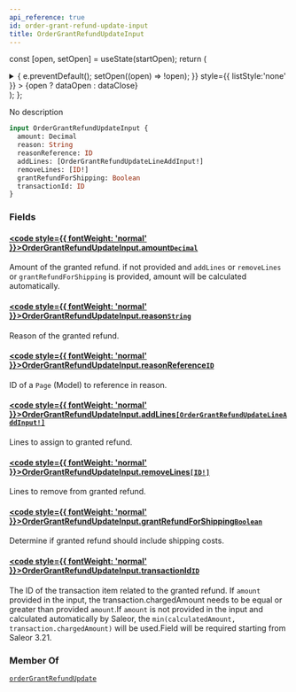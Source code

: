 ```yaml
---
api_reference: true
id: order-grant-refund-update-input
title: OrderGrantRefundUpdateInput
---
```






const [open, setOpen] = useState(startOpen);
return (
<details {...(open ? { open: true } : {})} className="details" style={{ border:'none', boxShadow:'none', background:'var(--ifm-background-color)' }}>
<summary
onClick={(e) => {
e.preventDefault();
setOpen((open) => !open);
}}
style={{ listStyle:'none' }} >
{open ? dataOpen : dataClose}
</summary>
{open && children}
</details>
);
};

No description

```graphql
input OrderGrantRefundUpdateInput {
  amount: Decimal
  reason: String
  reasonReference: ID
  addLines: [OrderGrantRefundUpdateLineAddInput!]
  removeLines: [ID!]
  grantRefundForShipping: Boolean
  transactionId: ID
}
```

### Fields

#### [<code style={{ fontWeight: 'normal' }}>OrderGrantRefundUpdateInput.<b>amount</b></code>](#)<Bullet />[`Decimal`](../../../api-reference/miscellaneous/scalars/decimal.mdx) <Badge class="badge badge--secondary" text="scalar"/> <Badge class="badge badge--secondary" text="miscellaneous"/>

Amount of the granted refund. if not provided and `addLines` or `removeLines` or `grantRefundForShipping` is provided, amount will be calculated automatically.

#### [<code style={{ fontWeight: 'normal' }}>OrderGrantRefundUpdateInput.<b>reason</b></code>](#)<Bullet />[`String`](../../../api-reference/miscellaneous/scalars/string.mdx) <Badge class="badge badge--secondary" text="scalar"/> <Badge class="badge badge--secondary" text="miscellaneous"/>

Reason of the granted refund.

#### [<code style={{ fontWeight: 'normal' }}>OrderGrantRefundUpdateInput.<b>reasonReference</b></code>](#)<Bullet />[`ID`](../../../api-reference/miscellaneous/scalars/id.mdx) <Badge class="badge badge--secondary" text="scalar"/> <Badge class="badge badge--secondary" text="miscellaneous"/>

ID of a `Page` (Model) to reference in reason.


<Badge text="Added in Saleor 3.22" class="badge badge--secondary margin-bottom--sm" />


#### [<code style={{ fontWeight: 'normal' }}>OrderGrantRefundUpdateInput.<b>addLines</b></code>](#)<Bullet />[`[OrderGrantRefundUpdateLineAddInput!]`](../../../api-reference/orders/inputs/order-grant-refund-update-line-add-input.mdx) <Badge class="badge badge--secondary" text="list"/> <Badge class="badge badge--secondary" text="input"/> <Badge class="badge badge--secondary" text="orders"/>

Lines to assign to granted refund.

#### [<code style={{ fontWeight: 'normal' }}>OrderGrantRefundUpdateInput.<b>removeLines</b></code>](#)<Bullet />[`[ID!]`](../../../api-reference/miscellaneous/scalars/id.mdx) <Badge class="badge badge--secondary" text="list"/> <Badge class="badge badge--secondary" text="scalar"/> <Badge class="badge badge--secondary" text="miscellaneous"/>

Lines to remove from granted refund.

#### [<code style={{ fontWeight: 'normal' }}>OrderGrantRefundUpdateInput.<b>grantRefundForShipping</b></code>](#)<Bullet />[`Boolean`](../../../api-reference/miscellaneous/scalars/boolean.mdx) <Badge class="badge badge--secondary" text="scalar"/> <Badge class="badge badge--secondary" text="miscellaneous"/>

Determine if granted refund should include shipping costs.

#### [<code style={{ fontWeight: 'normal' }}>OrderGrantRefundUpdateInput.<b>transactionId</b></code>](#)<Bullet />[`ID`](../../../api-reference/miscellaneous/scalars/id.mdx) <Badge class="badge badge--secondary" text="scalar"/> <Badge class="badge badge--secondary" text="miscellaneous"/>

The ID of the transaction item related to the granted refund. If `amount` provided in the input, the transaction.chargedAmount needs to be equal or greater than provided `amount`.If `amount` is not provided in the input and calculated automatically by Saleor, the `min(calculatedAmount, transaction.chargedAmount)` will be used.Field will be required starting from Saleor 3.21.


<Badge text="Added in Saleor 3.20" class="badge badge--secondary margin-bottom--sm" />


<FeaturePreview />

### Member Of

[`orderGrantRefundUpdate`](../../../api-reference/orders/mutations/order-grant-refund-update.mdx) <Badge class="badge badge--secondary" text="mutation"/>

